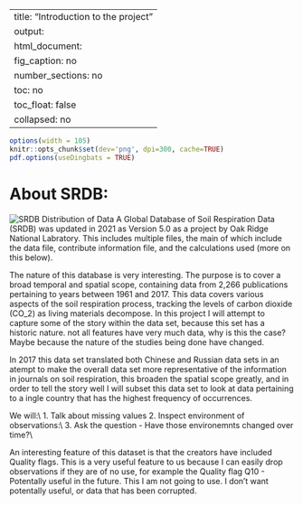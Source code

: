 
---
title: "Introduction to the project"
output: 
  html_document:
    fig_caption: no
    number_sections: no
    toc: no
    toc_float: false
    collapsed: no
---

```r
options(width = 105)
knitr::opts_chunk$set(dev='png', dpi=300, cache=TRUE)
pdf.options(useDingbats = TRUE)
```

# About SRDB:
![SRDB Distribution of Data](./SRDB_V5_Figure1.jpg){}
A Global Database of Soil Respiration Data (SRDB) was updated in 2021 as Version 5.0 as a project by Oak Ridge National Labratory. This includes multiple files, the main of which include the data file, contribute information file, and the calculations used (more on this below). 

The nature of this database is very interesting. The purpose is to cover a broad temporal and spatial scope, containing data from 2,266 publications pertaining to years between 1961 and 2017. This data covers various aspects of the soil respiration process, tracking the levels of carbon dioxide (CO_2) as living materials decompose. 
In this project I will attempt to capture some of the story within the data set, because this set has a historic nature. not all features have very much data, why is this the case? Maybe because the nature of the studies being done have changed. 

In 2017 this data set translated both Chinese and Russian data sets in an atempt to make the overall data set more representative of the information in journals on soil respiration, this broaden the spatial scope greatly, and in order to tell the story well I will subset this data set to look at data pertaining to a ingle country that has the highest frequency of occurrences. 

We will:\\
1. Talk about missing values
2. Inspect environment of observations:\\
3. Ask the question - Have those environemnts changed over time?\\


An interesting feature of this dataset is that the creators have included Quality flags. This is a very useful feature to us because I can easily drop observations if they are of no use, for example the Quality flag Q10 - Potentally useful in the future. This I am not going to use. I don't want potentally useful, or data that has been corrupted.

